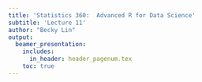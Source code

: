 ```yaml
---
title: 'Statistics 360:  Advanced R for Data Science'
subtitle: 'Lecture 11'
author: "Becky Lin"
output: 
  beamer_presentation:
    includes:
      in_header: header_pagenum.tex
    toc: true
---
```



